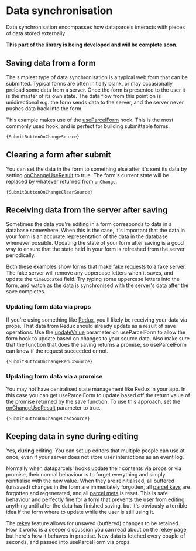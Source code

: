 
# Data synchronisation

Data synchronisation encompasses how dataparcels interacts with pieces of data stored externally.

**This part of the library is being developed and will be complete soon.**

## Saving data from a form

The simplest type of data synchronisation is a typical web form that can be submitted. Typical forms are often initially blank, or may occasionally preload some data from a server. Once the form is presented to the user it is the master of its own state. The data flow from this point on is unidirectional e.g. the form sends data to the server, and the server never pushes data back into the form.

This example makes use of the [useParcelForm](/api/useParcelForm) hook. This is the most commonly used hook, and is perfect for building submittable forms.

<SubmitButtonOnChange />
<Code language="jsx">{SubmitButtonOnChangeSource}</Code>

## Clearing a form after submit

You can set the data in the form to something else after it's sent its data by setting [onChangeUseResult](/api/useParcelForm#onChangeUseResult) to true. The form's current state will be replaced by whatever returned from `onChange`.

<SubmitButtonOnChangeClear />
<Code language="jsx">{SubmitButtonOnChangeClearSource}</Code>

## Receiving data from the server after saving

Sometimes the data you're editing in a form corresponds to data in a database somewhere. When this is the case, it's important that the data in your form is an accurate representation of the data in the database whenever possible. Updating the state of your form after saving is a good way to ensure that the state held in your form is refreshed from the server periodically.

Both these examples show forms that make fake requests to a fake server. The fake server will remove any uppercase letters when it saves, and update the `timeUpdated` field. Try typing some uppercase letters into the form, and watch as the data is synchronised with the server's data after the save completes.

### Updating form data via props

If you're using something like [Redux](https://redux.js.org/), you'll likely be receiving your data via props. That data from Redux should already update as a result of save operations. Use the [updateValue](/api/useParcelForm#updateValue) parameter on useParcelForm to allow the form hook to update based on changes to your source data. Also make sure that the function that does the saving returns a promise, so useParcelForm can know if the request succeeded or not.

<SubmitButtonOnChangeLoad />
<Code language="jsx">{SubmitButtonOnChangeReduxSource}</Code>

### Updating form data via a promise

You may not have centralised state management like Redux in your app. In this case you can get useParcelForm to update based off the return value of the promise returned by the save function. To use this approach, set the [onChangeUseResult](/api/useParcelForm#onChangeUseResult) parameter to true.

<SubmitButtonOnChangeLoad />
<Code language="jsx">{SubmitButtonOnChangeLoadSource}</Code>

## Keeping data in sync during editing

Yes, **during** editing. You can set up editors that multiple people can use at once, even if your server does not store user interactions as an event log.

Normally when dataparcels' hooks update their contents via props or via promise, their normal behaviour is to forget everything and simply reinitialise with the new value. When they are reinitialised, all buffered (unsaved) changes in the form are immediately forgotten, all [parcel keys](/parcel-keys) are forgotten and regenerated, and all [parcel meta](/parcel-meta) is reset. This is safe behaviour and perfectly fine for a form that prevents the user from editing anything until after the data has finished saving, but it's obviously a terrible idea if the form where to update while the user is still using it.

The [rekey](/rekey) feature allows for unsaved (buffered) changes to be retained. How it works is a deeper discussion you can read about on the rekey page, but here's how it behaves in practise. New data is fetched every couple of seconds, and passed into useParcelForm via props.

<RekeyBasic />


